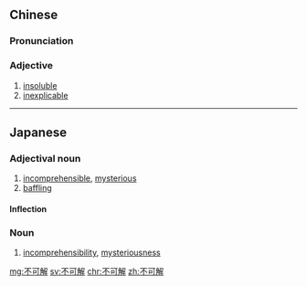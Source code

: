 ==Chinese==
{{zh-forms|type=21}}

===Pronunciation===
{{zh-pron
|m=不kějiě
|c=bat1 ho2 gaai2
|cat=a
}}

===Adjective===
{{zh-adj}}

# [[insoluble]]
# [[inexplicable]]

----

==Japanese==
{{ja-kanjitab|ふ|か|かい|yomi=on}}

===Adjectival noun===
{{ja-adj|ふかかい|decl=な}}

# [[incomprehensible]], [[mysterious]]
# [[baffling]]

====Inflection====
{{ja-na|不可解|ふかかい|fukakai}}

===Noun===
{{ja-noun|ふかかい}}

# [[incomprehensibility]], [[mysteriousness]]

[[mg:不可解]]
[[sv:不可解]]
[[chr:不可解]]
[[zh:不可解]]